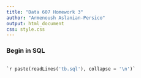 ```yaml
---
title: "Data 607 Homework 3"
author: "Armenoush Aslanian-Persico"
output: html_document
css: style.css
---
```


### Begin in SQL

```r


```


```sql
`r paste(readLines('tb.sql'), collapse = '\n')`
```


